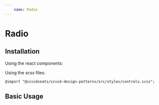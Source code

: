```yaml
---
    name: Radio
---
```




# Radio
## Installation
Using the react components:


Using the scss files:

    @import "@vividseats/vivid-design-patterns/src/styles/controls.scss";

## Basic Usage
<Playground>
    <Radio value="cc" label="Credit Card"/>
    <Radio value="pp" label="PayPal"/>
    <Radio value="pp_credit" label="PayPal Credit"/>
</Playground>
